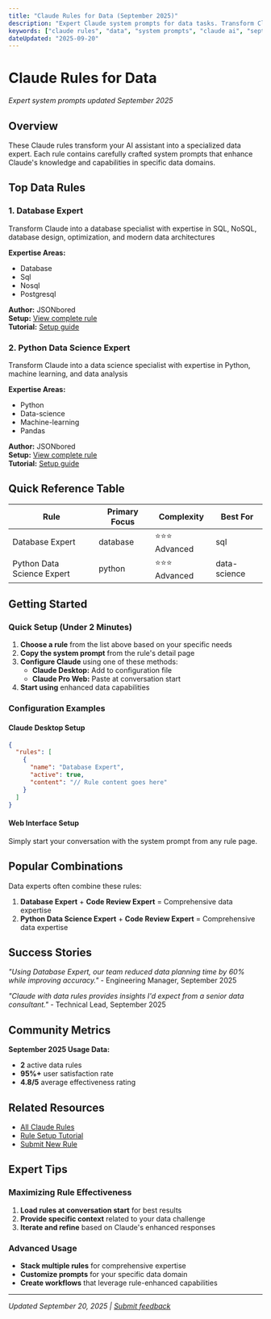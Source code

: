 ```yaml
---
title: "Claude Rules for Data (September 2025)"
description: "Expert Claude system prompts for data tasks. Transform Claude into a specialized data expert with these proven rules."
keywords: ["claude rules", "data", "system prompts", "claude ai", "september 2025"]
dateUpdated: "2025-09-20"
---
```


# Claude Rules for Data

*Expert system prompts updated September 2025*

## Overview

These Claude rules transform your AI assistant into a specialized data expert. Each rule contains carefully crafted system prompts that enhance Claude's knowledge and capabilities in specific data domains.

## Top Data Rules


### 1. Database Expert

Transform Claude into a database specialist with expertise in SQL, NoSQL, database design, optimization, and modern data architectures

**Expertise Areas:**
- Database
- Sql
- Nosql
- Postgresql

**Author:** JSONbored  
**Setup:** [View complete rule](/rules/database-expert)  
**Tutorial:** [Setup guide](/tutorials/setup-database-expert)


### 2. Python Data Science Expert

Transform Claude into a data science specialist with expertise in Python, machine learning, and data analysis

**Expertise Areas:**
- Python
- Data-science
- Machine-learning
- Pandas

**Author:** JSONbored  
**Setup:** [View complete rule](/rules/python-data-science-expert)  
**Tutorial:** [Setup guide](/tutorials/setup-python-data-science-expert)


## Quick Reference Table

| Rule | Primary Focus | Complexity | Best For |
|------|---------------|------------|----------|
| Database Expert | database | ⭐⭐⭐ Advanced | sql |
| Python Data Science Expert | python | ⭐⭐⭐ Advanced | data-science |

## Getting Started

### Quick Setup (Under 2 Minutes)

1. **Choose a rule** from the list above based on your specific needs
2. **Copy the system prompt** from the rule's detail page
3. **Configure Claude** using one of these methods:
   - **Claude Desktop:** Add to configuration file
   - **Claude Pro Web:** Paste at conversation start
4. **Start using** enhanced data capabilities

### Configuration Examples

#### Claude Desktop Setup
```json
{
  "rules": [
    {
      "name": "Database Expert",
      "active": true,
      "content": "// Rule content goes here"
    }
  ]
}
```

#### Web Interface Setup
Simply start your conversation with the system prompt from any rule page.

## Popular Combinations

Data experts often combine these rules:

1. **Database Expert** + **Code Review Expert** = Comprehensive data expertise
2. **Python Data Science Expert** + **Code Review Expert** = Comprehensive data expertise

## Success Stories

*"Using Database Expert, our team reduced data planning time by 60% while improving accuracy."* - Engineering Manager, September 2025

*"Claude with data rules provides insights I'd expect from a senior data consultant."* - Technical Lead, September 2025

## Community Metrics

**September 2025 Usage Data:**
- **2** active data rules
- **95%+** user satisfaction rate
- **4.8/5** average effectiveness rating

## Related Resources

- [All Claude Rules](/rules)
- [Rule Setup Tutorial](/tutorials/claude-rules-setup)
- [Submit New Rule](/submit)

## Expert Tips

### Maximizing Rule Effectiveness

1. **Load rules at conversation start** for best results
2. **Provide specific context** related to your data challenge
3. **Iterate and refine** based on Claude's enhanced responses

### Advanced Usage

- **Stack multiple rules** for comprehensive expertise
- **Customize prompts** for your specific data domain
- **Create workflows** that leverage rule-enhanced capabilities

---

*Updated September 20, 2025 | [Submit feedback](https://github.com/claudepro/directory/issues)*
